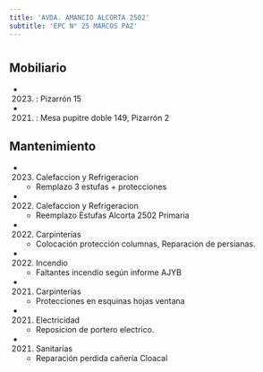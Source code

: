 ```yaml
---
title: 'AVDA. AMANCIO ALCORTA 2502'
subtitle: 'EPC N° 25 MARCOS PAZ'
---
```


#


## Mobiliario

*  (2023) : Pizarrón 15 

*  (2021) : Mesa pupitre doble 149, Pizarrón 2 





## Mantenimiento

*  (2023) Calefaccion y Refrigeracion 
    + Remplazo 3 estufas + protecciones

*  (2022) Calefaccion y Refrigeracion 
    + Reemplazo Estufas Alcorta 2502 Primaria

*  (2022) Carpinterías 
    + Colocación protección columnas, Reparacion de persianas.

*  (2022) Incendio 
    + Faltantes incendio según informe AJYB

*  (2021) Carpinterías 
    + Protecciones en esquinas hojas ventana

*  (2021) Electricidad 
    + Reposicion de portero electrico.

*  (2021) Sanitarias 
    + Reparación perdida cañería Cloacal



